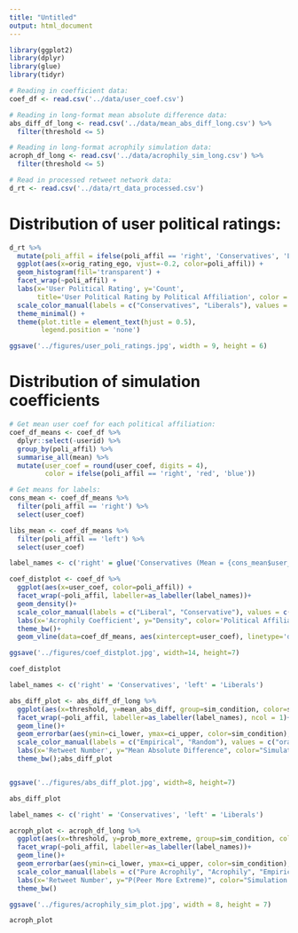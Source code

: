 ```yaml
---
title: "Untitled"
output: html_document
---
```


```r
library(ggplot2)
library(dplyr)
library(glue)
library(tidyr)
```


```r

# Reading in coefficient data:
coef_df <- read.csv('../data/user_coef.csv')

# Reading in long-format mean absolute difference data:
abs_diff_df_long <- read.csv('../data/mean_abs_diff_long.csv') %>%
  filter(threshold <= 5)

# Reading in long-format acrophily simulation data:
acroph_df_long <- read.csv('../data/acrophily_sim_long.csv') %>%
  filter(threshold <= 5)

# Read in processed retweet network data:
d_rt <- read.csv('../data/rt_data_processed.csv')
```

# Distribution of user political ratings:
```r
d_rt %>% 
  mutate(poli_affil = ifelse(poli_affil == 'right', 'Conservatives', 'Liberals')) %>%
  ggplot(aes(x=orig_rating_ego, vjust=-0.2, color=poli_affil)) +
  geom_histogram(fill='transparent') +
  facet_wrap(~poli_affil) +
  labs(x='User Political Rating', y='Count',
       title='User Political Rating by Political Affiliation', color = '') +
  scale_color_manual(labels = c("Conservatives", "Liberals"), values = c("red", "blue"))+
  theme_minimal() +
  theme(plot.title = element_text(hjust = 0.5),
        legend.position = 'none')

ggsave('../figures/user_poli_ratings.jpg', width = 9, height = 6)
```


# Distribution of simulation coefficients

```r
# Get mean user coef for each political affiliation:
coef_df_means <- coef_df %>%
  dplyr::select(-userid) %>%
  group_by(poli_affil) %>%
  summarise_all(mean) %>%
  mutate(user_coef = round(user_coef, digits = 4),
         color = ifelse(poli_affil == 'right', 'red', 'blue'))

# Get means for labels:
cons_mean <- coef_df_means %>%
  filter(poli_affil == 'right') %>%
  select(user_coef)

libs_mean <- coef_df_means %>%
  filter(poli_affil == 'left') %>%
  select(user_coef)

label_names <- c('right' = glue('Conservatives (Mean = {cons_mean$user_coef})'), 'left' = glue('Liberals (Mean = {libs_mean$user_coef})'))

coef_distplot <- coef_df %>%
  ggplot(aes(x=user_coef, color=poli_affil)) +
  facet_wrap(~poli_affil, labeller=as_labeller(label_names))+
  geom_density()+
  scale_color_manual(labels = c("Liberal", "Conservative"), values = c("blue", "red"))+
  labs(x='Acrophily Coefficient', y="Density", color='Political Affiliation')+
  theme_bw()+
  geom_vline(data=coef_df_means, aes(xintercept=user_coef), linetype='dashed', color=coef_df_means$color)

ggsave('../figures/coef_distplot.jpg', width=14, height=7)

coef_distplot
```


```r

label_names <- c('right' = 'Conservatives', 'left' = 'Liberals')

abs_diff_plot <- abs_diff_df_long %>%
  ggplot(aes(x=threshold, y=mean_abs_diff, group=sim_condition, color=sim_condition)) +
  facet_wrap(~poli_affil, labeller=as_labeller(label_names), ncol = 1)+
  geom_line()+
  geom_errorbar(aes(ymin=ci_lower, ymax=ci_upper, color=sim_condition), alpha=0.2)+
  scale_color_manual(labels = c("Empirical", "Random"), values = c("orange", "blue"))+
  labs(x='Retweet Number', y="Mean Absolute Difference", color="Simulation Condition")+
  theme_bw();abs_diff_plot


ggsave('../figures/abs_diff_plot.jpg', width=8, height=7)

abs_diff_plot

```


```r

label_names <- c('right' = 'Conservatives', 'left' = 'Liberals')

acroph_plot <- acroph_df_long %>%
  ggplot(aes(x=threshold, y=prob_more_extreme, group=sim_condition, color = sim_condition)) +
  facet_wrap(~poli_affil, labeller=as_labeller(label_names))+
  geom_line()+
  geom_errorbar(aes(ymin=ci_lower, ymax=ci_upper, color=sim_condition), alpha=0.3) +
  scale_color_manual(labels = c("Pure Acrophily", "Acrophily", "Empirical", "Homophily"), values = c("red", "orange", "green", "blue"))+
  labs(x='Retweet Number', y="P(Peer More Extreme)", color="Simulation Condition")+
  theme_bw()

ggsave('../figures/acrophily_sim_plot.jpg', width = 8, height = 7)

acroph_plot
```



